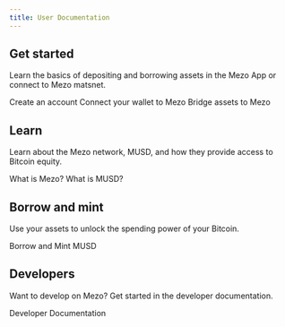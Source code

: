 ```yaml
---
title: User Documentation
---
```



## Get started

Learn the basics of depositing and borrowing assets in the Mezo App or connect to Mezo matsnet.

<LinkButton href="/docs/users/getting-started/creating-an-account">
  Create an account
</LinkButton>

<LinkButton href="/docs/users/getting-started/connect" variant="secondary">
  Connect your wallet to Mezo
</LinkButton>

<LinkButton href="/docs/users/getting-started/bridging-assets" variant="secondary">
  Bridge assets to Mezo
</LinkButton>

## Learn

Learn about the Mezo network, MUSD, and how they provide access to Bitcoin equity.

<LinkButton href="/docs/users/introduction/what-is-mezo">
  What is Mezo?
</LinkButton>

<LinkButton href="/docs/users/musd" variant="secondary">
  What is MUSD?
</LinkButton>

## Borrow and mint

Use your assets to unlock the spending power of your Bitcoin.

<LinkButton href="/docs/users/musd/mint-musd">
  Borrow and Mint MUSD
</LinkButton>

## Developers

Want to develop on Mezo? Get started in the developer documentation.

<LinkButton href="/docs/developers">
  Developer Documentation
</LinkButton>